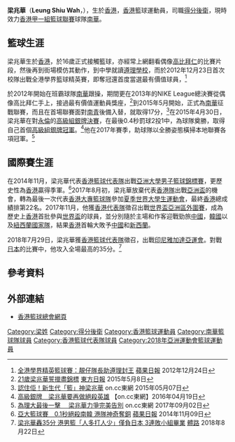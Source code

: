 {{Infobox basketball biography
| name         = 梁兆華 <br> Leung Shiu Wah
| image        = 
| position     = [[得分後衛|得分後衛]] / [[小前鋒|小前鋒]]
| height_m     = 1.91
| weight_kg    = 95
| league       = [[香港男子甲一組籃球聯賽|香港甲一組籃球聯賽]]
| team         = [[南華籃球隊|南華]]
| number       = 6
| nationality  = {{flagicon|HKG}} [[香港|香港]]
| birth_date   = {{Birth date and age|1994|3|25|mf=y}}
| birth_place  = {{HKG-1959}}
| high_school  = [[可藝中學（嗇色園主辦）|可藝中學]] <br> [[遵理學校|遵理學校]]
| college      = [[香港理工大學|香港理工大學]]
| career_start = 2013
| career_end   = 
| years1       = 2013–2014
| team1        = [[建龍籃球隊|建龍]]
| years2       = 2014–2015
| team2        = [[安青籃球隊|安青]]
| years3       = 2015–
| team3        = [[南華籃球隊|南華]]
| awards       = 
*  Nike League 最有價值運動員（2012、2013）
*  Nike League 得分王（2012）
* [[香港學界體育聯會|全港學界精英賽冠軍]]（2013）
* [[亞洲運動會|亞洲大學生籃球錦標賽季軍]]（2014）
* 大專盃籃球賽冠軍（2014、2015、2016、2017）
* 大專盃籃球賽最有價值運動員（2屆）
* [[香港男子甲一組籃球聯賽|香港甲一聯賽總冠軍]]（2016、2017）
* [[香港籃球聯賽|香港高級組銀牌冠軍]]（3屆）
* 亞洲大學生籃球邀請賽冠軍（2017）
* Jordan Brand大專籃球賽冠軍（2017）
* 國際大學生籃球邀請賽冠軍（2017）
* 最怕敵人周浩倫 Collon Chow (2020)
|最怕敵人=周浩倫 Collon Chow}}

'''梁兆華'''（'''Leung Shiu Wah'''，{{bd|1994年|3月25日||}}），生於[[香港|香港]]，[[香港|香港]]籃球運動員，司職[[得分後衛|得分後衛]]，現時效力[[香港男子甲一組籃球聯賽|香港甲一組籃球聯賽]]球隊[[南華籃球隊|南華]]。

==籃球生涯==
梁兆華生於[[香港|香港]]，於16歲正式接觸籃球，亦經常上網翻看偶像[[高比拜仁|高比拜仁]]的比賽片段，然後再到街場模仿其動作，到中學就讀[[遵理學校|遵理學校]]，而於2012年12月23日首次校隊出戰全港學界籃球精英賽，即奪冠還首度當選最有價值球員，<ref>[http://hk.apple.nextmedia.com/sports/art/20121224/18111847 全港學界精英籃球賽：靚仔隊長助遵理封王] {{Wayback|url=http://hk.apple.nextmedia.com/sports/art/20121224/18111847 |date=20161114233049 }} [[蘋果日報|蘋果日報]] 2012年12月24日</ref>

於2012年開始在班霸球隊[[南華籃球隊|南華]]跟操，期間更在2013年的NIKE League總決賽從偶像高比拜仁手上，接過最有價值運動員獎座，<ref>[http://orientaldaily.on.cc/cnt/sport/20150508/index.html 21歲梁兆華誓擸盡錦標] {{Wayback|url=http://orientaldaily.on.cc/cnt/sport/20150508/index.html |date=20160416203419 }} [[東方日報|東方日報]] 2015年5月8日</ref>到2015年5月開始，正式為[[南華籃球隊|南華]]征戰聯賽，而且在首場聯賽面對[[南華籃球隊|南青]]後備入替，就取得17分，<ref>[http://hk.on.cc/hk/bkn/cnt/sport/20150507/bkn-20150507232542673-0507_00882_001.html 認住佢！新生代「籃」神梁兆華] {{Wayback|url=http://hk.on.cc/hk/bkn/cnt/sport/20150507/bkn-20150507232542673-0507_00882_001.html |date=20160828183543 }} on.cc東網 2015年05月07日</ref>在2015年4月30日，梁兆華在對[[永倫籃球隊|永倫]]的[[香港籃球聯賽|高級組銀牌決賽]]，在最後0.4秒罰球2投1中，為球隊奠勝，取得自己首個[[香港籃球聯賽|高級組銀牌冠軍]]。<ref>[http://hk.on.cc/hk/bkn/cnt/sport/20160419/bkn-20160419221307151-0419_00882_001.html 高級銀牌　梁兆華要再做絕殺英雄] {{Wayback|url=http://hk.on.cc/hk/bkn/cnt/sport/20160419/bkn-20160419221307151-0419_00882_001.html |date=20160828203652 }} 【on.cc東網】2016年04月19日</ref>他在2017年賽季，助球隊以全勝姿態橫掃本地聯賽各項冠軍。<ref>[http://hk.on.cc/hk/bkn/cnt/sport/20170902/bkn-20170902094001739-0902_00882_001.html 為理大最後一擊 　梁兆華力爭完美告別] {{Wayback|url=http://hk.on.cc/hk/bkn/cnt/sport/20170902/bkn-20170902094001739-0902_00882_001.html |date=20170902182501 }} on.cc東網 2017年09月02日</ref>

==國際賽生涯==
在2014年11月，梁兆華代表[[香港男子籃球代表隊|香港籃球代表隊]]出戰[[亞洲大學運動總會|亞洲大學男子籃球錦標賽]]，更歷史性為[[香港男子籃球代表隊|香港]]贏得季軍。<ref>[http://hk.apple.nextmedia.com/sports/art/20141109/18928800 亞大籃球賽　0.1秒絕殺南韓 港隊神奇奪銅] {{Wayback|url=http://hk.apple.nextmedia.com/sports/art/20141109/18928800 |date=20161114234607 }} [[蘋果日報|蘋果日報]] 2014年11月09日</ref>2017年8月初，梁兆華放棄代表[[香港男子籃球代表隊|香港隊]]出戰[[2017年亞洲盃籃球賽|亞洲盃]]的機會，轉為最後一次代表[[香港男子籃球代表隊|香港大專籃球隊]]參加[[2017年夏季世界大學生運動會籃球比賽男子賽事|夏季世界大學生運動會]]，最終[[香港男子籃球代表隊|香港]]總成績排第22名。2017年11月，他獲[[香港男子籃球代表隊|香港代表隊]]徵召出戰[[2019年世界盃籃球賽|世界盃亞洲區外圍賽]]，成為歷史上[[香港男子籃球代表隊|香港]]首批參與[[世界盃籃球賽|世界盃]]的球員，並分別隨於主場和作客迎戰勁旅[[中國國家男子籃球隊|中國]]，[[韓國國家男子籃球隊|韓國]]以及[[新西蘭國家男子籃球隊|紐西蘭國家隊]]，結果[[香港男子籃球代表隊|香港]]首輪大敗予[[中國國家男子籃球隊|中國]]和[[新西蘭國家男子籃球隊|新西蘭]]。

2018年7月29日，梁兆華獲[[香港男子籃球代表隊|香港籃球代表隊]]徵召，出戰[[印尼雅加達亞運會|印尼雅加達亞運會]]。對戰[[日本國家男子籃球隊|日本]]的比賽中，他攻入全場最高的35分。<ref>[https://www.sportsroad.hk/archives/214613 梁兆華轟35分 港男籃「人多打人少」僅負日本 3連敗小組畢業] {{Wayback|url=https://www.sportsroad.hk/archives/214613 |date=20210506095748 }} [[體路|體路]] 2018年8月22日</ref>

==參考資料==
{{reflist}}

==外部連結==
*[http://www.basketball.org.hk/ 香港籃球總會網頁] {{Wayback|url=http://www.basketball.org.hk/ |date=20160630214738 }}

{{DEFAULTSORT:Leung Shiu Wah}}
[[Category:梁姓|Category:梁姓]]
[[Category:得分後衛|Category:得分後衛]]
[[Category:香港籃球運動員|Category:香港籃球運動員]]
[[Category:南華籃球隊球員|Category:南華籃球隊球員]]
[[Category:香港籃球代表隊球員|Category:香港籃球代表隊球員]]
[[Category:2018年亞洲運動會籃球運動員|Category:2018年亞洲運動會籃球運動員]]